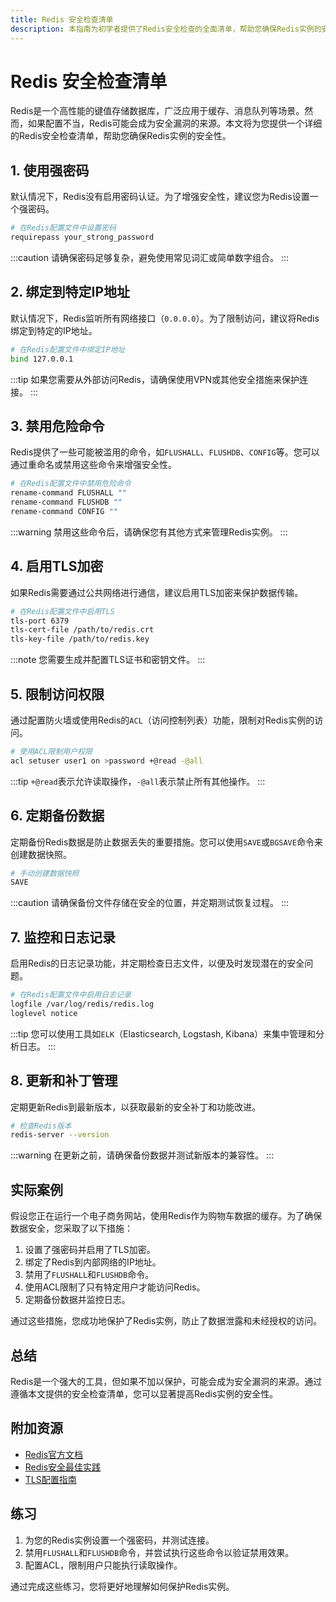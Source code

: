 ```yaml
---
title: Redis 安全检查清单
description: 本指南为初学者提供了Redis安全检查的全面清单，帮助您确保Redis实例的安全性。
---
```


# Redis 安全检查清单

Redis是一个高性能的键值存储数据库，广泛应用于缓存、消息队列等场景。然而，如果配置不当，Redis可能会成为安全漏洞的来源。本文将为您提供一个详细的Redis安全检查清单，帮助您确保Redis实例的安全性。

## 1. 使用强密码

默认情况下，Redis没有启用密码认证。为了增强安全性，建议您为Redis设置一个强密码。

```bash
# 在Redis配置文件中设置密码
requirepass your_strong_password
```

:::caution
请确保密码足够复杂，避免使用常见词汇或简单数字组合。
:::

## 2. 绑定到特定IP地址

默认情况下，Redis监听所有网络接口（`0.0.0.0`）。为了限制访问，建议将Redis绑定到特定的IP地址。

```bash
# 在Redis配置文件中绑定IP地址
bind 127.0.0.1
```

:::tip
如果您需要从外部访问Redis，请确保使用VPN或其他安全措施来保护连接。
:::

## 3. 禁用危险命令

Redis提供了一些可能被滥用的命令，如`FLUSHALL`、`FLUSHDB`、`CONFIG`等。您可以通过重命名或禁用这些命令来增强安全性。

```bash
# 在Redis配置文件中禁用危险命令
rename-command FLUSHALL ""
rename-command FLUSHDB ""
rename-command CONFIG ""
```

:::warning
禁用这些命令后，请确保您有其他方式来管理Redis实例。
:::

## 4. 启用TLS加密

如果Redis需要通过公共网络进行通信，建议启用TLS加密来保护数据传输。

```bash
# 在Redis配置文件中启用TLS
tls-port 6379
tls-cert-file /path/to/redis.crt
tls-key-file /path/to/redis.key
```

:::note
您需要生成并配置TLS证书和密钥文件。
:::

## 5. 限制访问权限

通过配置防火墙或使用Redis的`ACL`（访问控制列表）功能，限制对Redis实例的访问。

```bash
# 使用ACL限制用户权限
acl setuser user1 on >password +@read -@all
```

:::tip
`+@read`表示允许读取操作，`-@all`表示禁止所有其他操作。
:::

## 6. 定期备份数据

定期备份Redis数据是防止数据丢失的重要措施。您可以使用`SAVE`或`BGSAVE`命令来创建数据快照。

```bash
# 手动创建数据快照
SAVE
```

:::caution
请确保备份文件存储在安全的位置，并定期测试恢复过程。
:::

## 7. 监控和日志记录

启用Redis的日志记录功能，并定期检查日志文件，以便及时发现潜在的安全问题。

```bash
# 在Redis配置文件中启用日志记录
logfile /var/log/redis/redis.log
loglevel notice
```

:::tip
您可以使用工具如`ELK`（Elasticsearch, Logstash, Kibana）来集中管理和分析日志。
:::

## 8. 更新和补丁管理

定期更新Redis到最新版本，以获取最新的安全补丁和功能改进。

```bash
# 检查Redis版本
redis-server --version
```

:::warning
在更新之前，请确保备份数据并测试新版本的兼容性。
:::

## 实际案例

假设您正在运行一个电子商务网站，使用Redis作为购物车数据的缓存。为了确保数据安全，您采取了以下措施：

1. 设置了强密码并启用了TLS加密。
2. 绑定了Redis到内部网络的IP地址。
3. 禁用了`FLUSHALL`和`FLUSHDB`命令。
4. 使用ACL限制了只有特定用户才能访问Redis。
5. 定期备份数据并监控日志。

通过这些措施，您成功地保护了Redis实例，防止了数据泄露和未经授权的访问。

## 总结

Redis是一个强大的工具，但如果不加以保护，可能会成为安全漏洞的来源。通过遵循本文提供的安全检查清单，您可以显著提高Redis实例的安全性。

## 附加资源

- [Redis官方文档](https://redis.io/documentation)
- [Redis安全最佳实践](https://redis.io/topics/security)
- [TLS配置指南](https://redis.io/topics/encryption)

## 练习

1. 为您的Redis实例设置一个强密码，并测试连接。
2. 禁用`FLUSHALL`和`FLUSHDB`命令，并尝试执行这些命令以验证禁用效果。
3. 配置ACL，限制用户只能执行读取操作。

通过完成这些练习，您将更好地理解如何保护Redis实例。